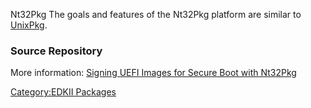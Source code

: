 [[Category:EDKII Packages]]
Nt32Pkg 
The goals and features of the Nt32Pkg platform are similar to [[UnixPkg]].

===Source Repository===
{{Edk2SubPkg|Nt32Pkg}}

More information: [http://sourceforge.net/projects/edk2/files/General%20Documentation/SigningUefiImages%20-v1dot0.pdf/download Signing UEFI Images for Secure Boot with Nt32Pkg]